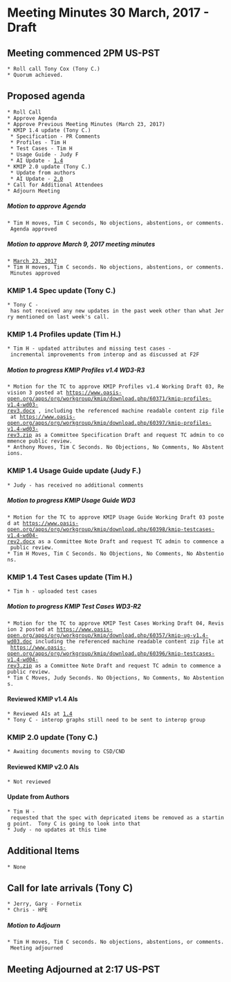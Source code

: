 = Meeting Minutes 30 March, 2017 - Draft =
== Meeting commenced 2PM US-PST ==
 * Roll call Tony Cox (Tony C.)
 * Quorum achieved.

== Proposed agenda ==
 * Roll Call
 * Approve Agenda
 * Approve Previous Meeting Minutes (March 23, 2017)
 * KMIP 1.4 update (Tony C.) 
  * Specification - PR Comments
  * Profiles - Tim H
  * Test Cases - Tim H
  * Usage Guide - Judy F
  * AI Update - [[1.4]]
 * KMIP 2.0 update (Tony C.) 
  * Update from authors
  * AI Update - [[2.0]]
 * Call for Additional Attendees 
 * Adjourn Meeting 

===== Motion to approve Agenda =====
 * Tim H moves, Tim C seconds, No objections, abstentions, or comments. Agenda approved

===== Motion to approve March 9, 2017 meeting minutes =====
 * [[MeetingMinutes/Mar232017|March 23, 2017]]
 * Tim H moves, Tim C seconds. No objections, abstentions, or comments. Minutes approved
 
=== KMIP 1.4 Spec update (Tony C.) ===
 * Tony C - has not received any new updates in the past week other than what Jerry mentioned on last week's call.

=== KMIP 1.4 Profiles update (Tim H.) ===
 * Tim H - updated attributes and missing test cases - incremental improvements from interop and as discussed at F2F
===== Motion to progress KMIP Profiles v1.4 WD3-R3 =====
 * Motion for the TC to approve KMIP Profiles v1.4 Working Draft 03, Revision 3 posted at [[https://www.oasis-open.org/apps/org/workgroup/kmip/download.php/60371/kmip-profiles-v1.4-wd03-rev3.docx]] , including the referenced machine readable content zip file at [[https://www.oasis-open.org/apps/org/workgroup/kmip/download.php/60397/kmip-profiles-v1.4-wd03-rev3.zip]] as a Committee Specification Draft and request TC admin to commence public review.
 * Anthony Moves, Tim C Seconds. No Objections, No Comments, No Abstentions.

=== KMIP 1.4 Usage Guide update (Judy F.) ===
 * Judy - has received no additional comments
===== Motion to progress KMIP Usage Guide WD3 =====
 * Motion for the TC to approve KMIP Usage Guide Working Draft 03 posted at [[https://www.oasis-open.org/apps/org/workgroup/kmip/download.php/60398/kmip-testcases-v1.4-wd04-rev2.docx]] as a Committee Note Draft and request TC admin to commence a public review.
 * Tim H Moves, Tim C Seconds. No Objections, No Comments, No Abstentions.

=== KMIP 1.4 Test Cases update (Tim H.) ===
 * Tim h - uploaded test cases
===== Motion to progress KMIP Test Cases WD3-R2 =====
 * Motion for the TC to approve KMIP Test Cases Working Draft 04, Revision 2 posted at [[https://www.oasis-open.org/apps/org/workgroup/kmip/download.php/60357/kmip-ug-v1.4-wd03.doc]] including the referenced machine readable content zip file at [[https://www.oasis-open.org/apps/org/workgroup/kmip/download.php/60396/kmip-testcases-v1.4-wd04-rev3.zip]] as a Committee Note Draft and request TC admin to commence a public review.
 * Tim C Moves, Judy Seconds. No Objections, No Comments, No Abstentions.

==== Reviewed KMIP v1.4 AIs ====
 * Reviewed AIs at [[1.4]]
 * Tony C - interop graphs still need to be sent to interop group

=== KMIP 2.0 update (Tony C.) ===
 * Awaiting documents moving to CSD/CND

==== Reviewed KMIP v2.0 AIs ====
 * Not reviewed

==== Update from Authors ====
 * Tim H - requested that the spec with depricated items be removed as a starting point.  Tony C is going to look into that
 * Judy - no updates at this time

== Additional Items ==
 * None

== Call for late arrivals (Tony C) ==
 * Jerry, Gary - Fornetix
 * Chris - HPE
 
===== Motion to Adjourn =====
 * Tim H moves, Tim C seconds. No objections, abstentions, or comments. Meeting adjourned
 
== Meeting Adjourned at 2:17 US-PST ==
